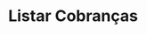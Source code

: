 ---
title: 'Listar Cobranças'
description: 'Mintlify gives you complete control over the look and feel of your documentation using the mint.json file'
icon: 'list'
api: "GET https://api.abacatepay.com/v1/billing/list"
authMethod: "bearer"
---